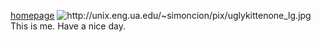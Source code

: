 [http://simoncion.livejournal.com homepage]
[[Image:http://unix.eng.ua.edu/~simoncion/pix/uglykittenone_lg.jpg]]
This is me. Have a nice day.